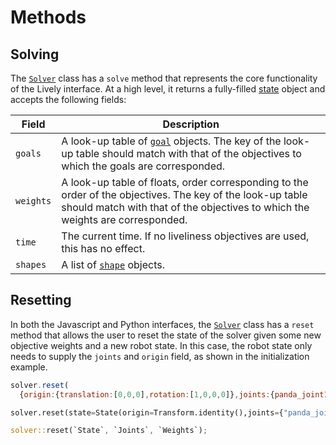 # Methods

## Solving

The [`Solver`](../initialization) class has a `solve` method that represents the core functionality of the Lively interface. At a high level, it returns a fully-filled [state](../../state) object and accepts the following fields:

| Field | Description |
| --- | --- | 
|`goals`|A look-up table of [`goal`](../../Goals/goal) objects. The key of the look-up table should match with that of the objectives to which the goals are corresponded.|
|`weights`|A look-up table of floats, order corresponding to the order of the objectives. The key of the look-up table should match with that of the objectives to which the weights are corresponded.|
|`time`|The current time. If no liveliness objectives are used, this has no effect.|
|`shapes`|A list of [`shape`](../../shapes) objects.|

## Resetting 

In both the Javascript and Python interfaces, the [`Solver`](../initialization) class has a `reset` method that allows the user to reset the state of the solver given some new objective weights and a new robot state. In this case, the robot state only needs to supply the `joints` and `origin` field, as shown in the initialization example.


<Tabs>
  <TabItem value="js" label="Javascript">

  ```js
  solver.reset(
    {origin:{translation:[0,0,0],rotation:[1,0,0,0]},joints:{panda_joint1:0.0,panda_joint2:0.0,...}}, weights:{}) // Can define new weights here
  ```

  </TabItem>
  <TabItem value="py" label="Python">

  ```py
  solver.reset(state=State(origin=Transform.identity(),joints={"panda_joint1":0.0,"panda_joint2":0.0,...}),weights={})
  ```
   </TabItem>
   <TabItem value= "rust" label="Rust"> 

   ```rust
   solver::reset(`State`, `Joints`, `Weights`);
   ``` 
   </TabItem>
</Tabs> 






